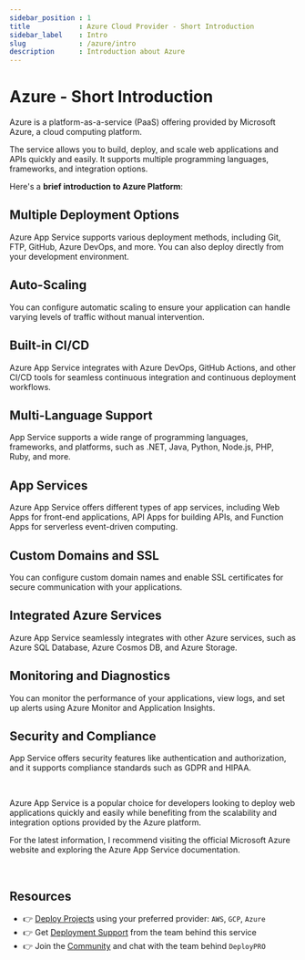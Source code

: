 ```yaml
---
sidebar_position : 1
title            : Azure Cloud Provider - Short Introduction 
sidebar_label    : Intro
slug             : /azure/intro
description      : Introduction about Azure
---
```


# Azure - Short Introduction

Azure is a platform-as-a-service (PaaS) offering provided by Microsoft Azure, a cloud computing platform. 

The service allows you to build, deploy, and scale web applications and APIs quickly and easily. It supports multiple programming languages, frameworks, and integration options. 

Here's a **brief introduction to Azure Platform**:

## Multiple Deployment Options

Azure App Service supports various deployment methods, including Git, FTP, GitHub, Azure DevOps, and more. You can also deploy directly from your development environment.

## Auto-Scaling

You can configure automatic scaling to ensure your application can handle varying levels of traffic without manual intervention.

## Built-in CI/CD

Azure App Service integrates with Azure DevOps, GitHub Actions, and other CI/CD tools for seamless continuous integration and continuous deployment workflows.

## Multi-Language Support

App Service supports a wide range of programming languages, frameworks, and platforms, such as .NET, Java, Python, Node.js, PHP, Ruby, and more.

## App Services

Azure App Service offers different types of app services, including Web Apps for front-end applications, API Apps for building APIs, and Function Apps for serverless event-driven computing.

## Custom Domains and SSL

You can configure custom domain names and enable SSL certificates for secure communication with your applications.

## Integrated Azure Services

Azure App Service seamlessly integrates with other Azure services, such as Azure SQL Database, Azure Cosmos DB, and Azure Storage.

## Monitoring and Diagnostics

You can monitor the performance of your applications, view logs, and set up alerts using Azure Monitor and Application Insights.

## Security and Compliance

App Service offers security features like authentication and authorization, and it supports compliance standards such as GDPR and HIPAA.

<br />

Azure App Service is a popular choice for developers looking to deploy web applications quickly and easily while benefiting from the scalability and integration options provided by the Azure platform. 

For the latest information, I recommend visiting the official Microsoft Azure website and exploring the Azure App Service documentation.

<br />

## Resources

- 👉 [Deploy Projects](https://deploypro.dev/) using your preferred provider: `AWS`, `GCP`, `Azure`
- 👉 Get [Deployment Support](https://deploypro.dev/support/) from the team behind this service
- 👉 Join the [Community](https://discord.gg/qQhjQZhnur) and chat with the team behind `DeployPRO`
